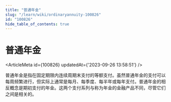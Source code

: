 ```yaml
---
title: "普通年金"
slug: "/learn/wiki/ordinaryannuity-100826"
id: "100826"
hide_table_of_contents: true
---
```



# 普通年金

<ArticleMeta id={100826} updatedAt={'2023-09-26 13:58:51'} />
<div className='border-solid border-b border-t-0 my-4 border-[var(--ifm-color-gray-300)]' />

普通年金是指在固定期限内连续周期末支付的等额支付。虽然普通年金的支付可以每周频繁进行，但实际上通常是每月、每季度、每半年或每年支付。普通年金的相反概念是期初支付的年金。这两个支付系列与称为年金的金融产品不同，尽管它们之间是相关的。
